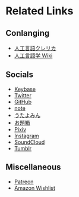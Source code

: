 # Related Links

## Conlanging

- [人工言語クレリカ](https://qr.yuhr.org)
- [人工言語学 Wiki](http://ja.conlinguistics.wikia.com/wiki/%E4%BA%BA%E5%B7%A5%E8%A8%80%E8%AA%9E%E5%AD%A6_Wiki)

## Socials

- [Keybase](https://keybase.io/yuhr)
- [Twitter](https://twitter.com/qothr)
- [GitHub](https://github.com/yuhr)
- [note](https://note.com/yuhr)
- [うたよみん](http://www.utayom.in/users/3061)
- [お題箱](https://odaibako.net/u/yuhr)
- [Pixiv](http://pixiv.me/hallucinati)
- [Instagram](https://instagram.com/ephur/)
- [SoundCloud](https://soundcloud.com/tryhr)
- [Tumblr](http://yuhr.tumblr.com/)

## Miscellaneous

- [Patreon](https://www.patreon.com/yuhr)
- [Amazon Wishlist](http://www.amazon.co.jp/registry/wishlist/1D6Q7499WEYQF)